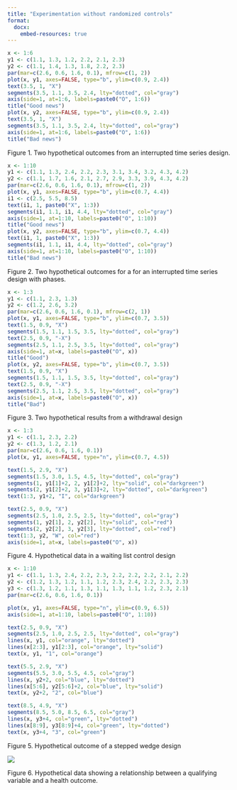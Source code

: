 ```yaml
---
title: "Experimentation without randomized controls"
format: 
  docx:
    embed-resources: true
---
```



```r
x <- 1:6
y1 <- c(1.1, 1.3, 1.2, 2.2, 2.1, 2.3)
y2 <- c(1.1, 1.4, 1.3, 1.8, 2.2, 2.3)
par(mar=c(2.6, 0.6, 1.6, 0.1), mfrow=c(1, 2))
plot(x, y1, axes=FALSE, type="b", ylim=c(0.9, 2.4))
text(3.5, 1, "X")
segments(3.5, 1.1, 3.5, 2.4, lty="dotted", col="gray")
axis(side=1, at=1:6, labels=paste0("O", 1:6))
title("Good news")
plot(x, y2, axes=FALSE, type="b", ylim=c(0.9, 2.4))
text(3.5, 1, "X")
segments(3.5, 1.1, 3.5, 2.4, lty="dotted", col="gray")
axis(side=1, at=1:6, labels=paste0("O", 1:6))
title("Bad news")
```

Figure 1. Two hypothetical outcomes from an interrupted time series design.


```r
x <- 1:10
y1 <- c(1.1, 1.3, 2.4, 2.2, 2.3, 3.1, 3.4, 3.2, 4.3, 4.2)
y2 <- c(1.1, 1.7, 1.6, 2.1, 2.7, 2.9, 3.3, 3.9, 4.3, 4.2)
par(mar=c(2.6, 0.6, 1.6, 0.1), mfrow=c(1, 2))
plot(x, y1, axes=FALSE, type="b", ylim=c(0.7, 4.4))
i1 <- c(2.5, 5.5, 8.5) 
text(i1, 1, paste0("X", 1:3))
segments(i1, 1.1, i1, 4.4, lty="dotted", col="gray")
axis(side=1, at=1:10, labels=paste0("O", 1:10))
title("Good news")
plot(x, y2, axes=FALSE, type="b", ylim=c(0.7, 4.4))
text(i1, 1, paste0("X", 1:3))
segments(i1, 1.1, i1, 4.4, lty="dotted", col="gray")
axis(side=1, at=1:10, labels=paste0("O", 1:10))
title("Bad news")
```

Figure 2. Two hypothetical outcomes for a for an interrupted time series design with phases.

```r
x <- 1:3
y1 <- c(1.1, 2.3, 1.3)
y2 <- c(1.2, 2.6, 3.2)
par(mar=c(2.6, 0.6, 1.6, 0.1), mfrow=c(2, 1))
plot(x, y1, axes=FALSE, type="b", ylim=c(0.7, 3.5))
text(1.5, 0.9, "X")
segments(1.5, 1.1, 1.5, 3.5, lty="dotted", col="gray")
text(2.5, 0.9, "-X")
segments(2.5, 1.1, 2.5, 3.5, lty="dotted", col="gray")
axis(side=1, at=x, labels=paste0("O", x))
title("Good")
plot(x, y2, axes=FALSE, type="b", ylim=c(0.7, 3.5))
text(1.5, 0.9, "X")
segments(1.5, 1.1, 1.5, 3.5, lty="dotted", col="gray")
text(2.5, 0.9, "-X")
segments(2.5, 1.1, 2.5, 3.5, lty="dotted", col="gray")
axis(side=1, at=x, labels=paste0("O", x))
title("Bad")
```

Figure 3. Two hypothetical results from a withdrawal design


```r
x <- 1:3
y1 <- c(1.1, 2.3, 2.2)
y2 <- c(1.3, 1.2, 2.1)
par(mar=c(2.6, 0.6, 1.6, 0.1))
plot(x, y1, axes=FALSE, type="n", ylim=c(0.7, 4.5))

text(1.5, 2.9, "X")
segments(1.5, 3.0, 1.5, 4.5, lty="dotted", col="gray")
segments(1, y1[1]+2, 2, y1[2]+2, lty="solid", col="darkgreen")
segments(2, y1[2]+2, 3, y1[3]+2, lty="dotted", col="darkgreen")
text(1:3, y1+2, "I", col="darkgreen")

text(2.5, 0.9, "X")
segments(2.5, 1.0, 2.5, 2.5, lty="dotted", col="gray")
segments(1, y2[1], 2, y2[2], lty="solid", col="red")
segments(2, y2[2], 3, y2[3], lty="dotted", col="red")
text(1:3, y2, "W", col="red")
axis(side=1, at=x, labels=paste0("O", x))
```

Figure 4. Hypothetical data in a waiting list control design


```r
x <- 1:10
y1 <- c(1.1, 1.3, 2.4, 2.2, 2.3, 2.2, 2.2, 2.2, 2.1, 2.2)
y2 <- c(1.2, 1.3, 1.2, 1.1, 1.2, 2.3, 2.4, 2.2, 2.3, 2.3)
y3 <- c(1.3, 1.2, 1.1, 1.3, 1.1, 1.3, 1.1, 1.2, 2.3, 2.1)
par(mar=c(2.6, 0.6, 1.6, 0.1))

plot(x, y1, axes=FALSE, type="n", ylim=c(0.9, 6.5))
axis(side=1, at=1:10, labels=paste0("O", 1:10))

text(2.5, 0.9, "X")
segments(2.5, 1.0, 2.5, 2.5, lty="dotted", col="gray")
lines(x, y1, col="orange", lty="dotted")
lines(x[2:3], y1[2:3], col="orange", lty="solid")
text(x, y1, "1", col="orange")

text(5.5, 2.9, "X")
segments(5.5, 3.0, 5.5, 4.5, col="gray")
lines(x, y2+2, col="blue", lty="dotted")
lines(x[5:6], y2[5:6]+2, col="blue", lty="solid")
text(x, y2+2, "2", col="blue")

text(8.5, 4.9, "X")
segments(8.5, 5.0, 8.5, 6.5, col="gray")
lines(x, y3+4, col="green", lty="dotted")
lines(x[8:9], y3[8:9]+4, col="green", lty="dotted")
text(x, y3+4, "3", col="green")
```

Figure 5. Hypothetical outcome of a stepped wedge design


![](images/regression-discontinuity.png)

Figure 6. Hypothetical data showing a relationship between a qualifying variable and a health outcome. 

